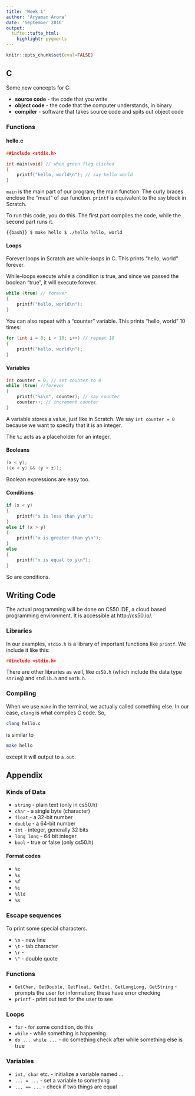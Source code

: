 ```yaml
---
title: 'Week 1'
author: 'Aryaman Arora'
date: 'September 2016'
output:
  tufte::tufte_html:
    highlight: pygments
---
```


```r
knitr::opts_chunk$set(eval=FALSE)
```

## C

Some new concepts for C:

- **source code** - the code that you write
- **object code** - the code that the computer understands, in binary
- **compiler** - software that takes source code and spits out object code

### Functions

#### hello.c

```c
##include <stdio.h>

int main(void) // when green flag clicked
{
	printf("hello, world\n"); // say hello world
}
```

`main` is the main part of our program; the main function. The curly braces enclose the "meat" of our function. `printf` is equivalent to the `say` block in Scratch.

To run this code, you do this. The first part compiles the code, while the second part runs it.

```{{bash}}
$ make hello
$ ./hello
hello, world
```

#### Loops

Forever loops in Scratch are while-loops in C. This prints "hello, world" forever.

While-loops execute while a condition is true, and since we passed the boolean "true", it will execute forever.
```c
while (true) // forever
{
	printf("hello, world\n");
}
```

You can also repeat with a "counter" variable. This prints "hello, world" 10 times:
```c
for (int i = 0; i < 10; i++) // repeat 10
{
	printf("hello, world\n");
}
```

#### Variables

```c
int counter = 0; // set counter to 0
while (true) //forever
{
	printf("%i\n", counter); // say counter
	counter++; // increment counter
}
```

A variable stores a value, just like in Scratch. We say `int counter = 0` because we want to specify that it is an integer.

The `%i` acts as a placeholder for an integer.

#### Booleans

```c
(x < y);
((x < y) && (y < z));
```

Boolean expressions are easy too.

#### Conditions

```c
if (x < y)
{
	printf("x is less than y\n");
}
else if (x > y)
{
	printf("x is greater than y\n");
}
else
{
	printf("x is equal to y\n");
}
```

So are conditions.

## Writing Code
The actual programming will be done on CS50 IDE, a cloud based programming environment. It is accessible at http://cs50.io/.

### Libraries
In our examples, `stdio.h` is a library of important functions like `printf`. We include it like this:

```c
##include <stdio.h>
```

There are other libraries as well, like `cs50.h` (which include the data type `string`) and `stdlib.h` and `math.h`.

### Compiling
When we use `make` in the terminal, we actually called something else. In our case, `clang` is what compiles C code. So,

```bash
clang hello.c
```
is similar to
```bash
make hello
```
except it will output to `a.out`.

## Appendix

### Kinds of Data
-  `string` - plain text (only in cs50.h)
-  `char` - a single byte (character)
-  `float` - a 32-bit number
-  `double` - a 64-bit number
-  `int` - integer, generally 32 bits
-  `long long` - 64 bit integer
-  `bool` - true or false (only cs50.h)

#### Format codes
- `%c`
- `%s`
- `%f`
- `%i`
- `%lld`
- `%s`

### Escape sequences
To print some special characters.

- `\n` - new line
- `\t` - tab character
- `\r` -
- `\"` - double quote

### Functions

- `GetChar, GetDouble, GetFloat, GetInt, GetLongLong, GetString` - prompts the user for information; these have error checking
- `printf` - print out text for the user to see

### Loops

- `for` - for some condition, do this
- `while` - while something is happening
- `do ... while ...` - do something check after while something else is true

### Variables

- `int, char` etc. - initialize a variable named ...
- `... = ...` - set a variable to something
- `... == ...` - check if two things are equal
